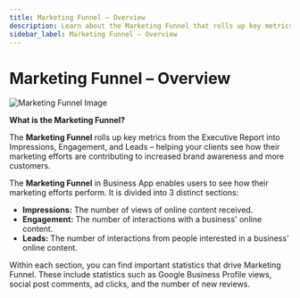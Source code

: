 ```yaml
---
title: Marketing Funnel – Overview
description: Learn about the Marketing Funnel that rolls up key metrics from the Executive Report into Impressions, Engagement, and Leads
sidebar_label: Marketing Funnel – Overview
---
```


# Marketing Funnel – Overview

![Marketing Funnel Image](/img/business-app/marketing-funnel-image.jpg)

**What is the Marketing Funnel?**

The **Marketing Funnel** rolls up key metrics from the Executive Report into Impressions, Engagement, and Leads – helping your clients see how their marketing efforts are contributing to increased brand awareness and more customers.

The **Marketing Funnel** in Business App enables users to see how their marketing efforts perform. It is divided into 3 distinct sections:

- **Impressions:** The number of views of online content received.
- **Engagement:** The number of interactions with a business' online content.
- **Leads:** The number of interactions from people interested in a business' online content.

Within each section, you can find important statistics that drive Marketing Funnel. These include statistics such as Google Business Profile views, social post comments, ad clicks, and the number of new reviews.